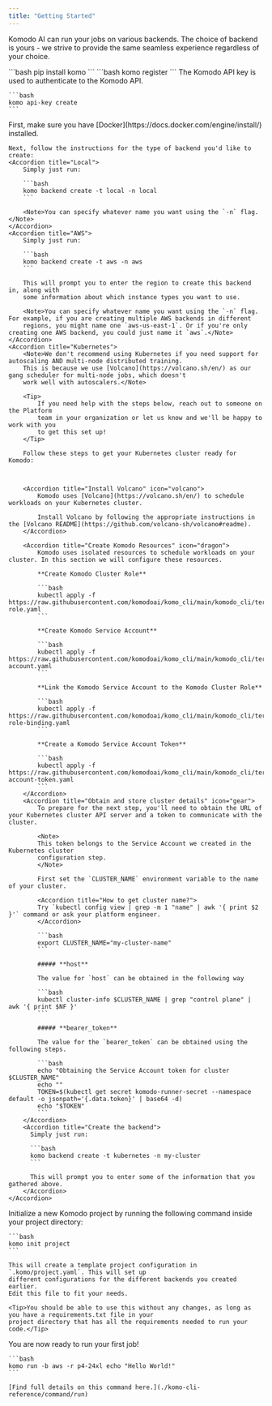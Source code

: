 ```yaml
---
title: "Getting Started"
---
```


Komodo AI can run your jobs on various backends. The choice of backend is yours - we strive to provide the same seamless experience regardless of your choice.


<Steps>
  <Step title="Install Komodo CLI">
    ```bash
    pip install komo
    ```
  </Step>
  <Step title="Register a new account">
    ```bash
    komo register
    ```
  </Step>
  <Step title="Create the Komodo API key">
    The Komodo API key is used to authenticate to the Komodo API.
    
    ```bash
    komo api-key create
    ```
  </Step>
  <Step title="Setup your backend">
    First, make sure you have [Docker](https://docs.docker.com/engine/install/) installed.
    
    Next, follow the instructions for the type of backend you'd like to create:
    <Accordion title="Local">
        Simply just run:

        ```bash
        komo backend create -t local -n local
        ```

        <Note>You can specify whatever name you want using the `-n` flag.</Note>
    </Accordion>
    <Accordion title="AWS">
        Simply just run:

        ```bash
        komo backend create -t aws -n aws
        ```

        This will prompt you to enter the region to create this backend in, along with
        some information about which instance types you want to use.

        <Note>You can specify whatever name you want using the `-n` flag. For example, if you are creating multiple AWS backends in different
        regions, you might name one `aws-us-east-1`. Or if you're only creating one AWS backend, you could just name it `aws`.</Note>
    </Accordion>
    <Accordion title="Kubernetes">
        <Note>We don't recommend using Kubernetes if you need support for autoscaling AND multi-node distributed training.
        This is because we use [Volcano](https://volcano.sh/en/) as our gang scheduler for multi-node jobs, which doesn't
        work well with autoscalers.</Note>

        <Tip>
            If you need help with the steps below, reach out to someone on the Platform
            team in your organization or let us know and we'll be happy to work with you
            to get this set up!
        </Tip>

        Follow these steps to get your Kubernetes cluster ready for Komodo:

        

        <Accordion title="Install Volcano" icon="volcano">
            Komodo uses [Volcano](https://volcano.sh/en/) to schedule workloads on your Kubernetes cluster.

            Install Volcano by following the appropriate instructions in the [Volcano README](https://github.com/volcano-sh/volcano#readme).
        </Accordion>

        <Accordion title="Create Komodo Resources" icon="dragon">
            Komodo uses isolated resources to schedule workloads on your cluster. In this section we will configure these resources.

            **Create Komodo Cluster Role**

            ```bash
            kubectl apply -f https://raw.githubusercontent.com/komodoai/komo_cli/main/komodo_cli/terraform/komodo_manifests/files/cluster-role.yaml
            ```

            **Create Komodo Service Account**

            ```bash
            kubectl apply -f https://raw.githubusercontent.com/komodoai/komo_cli/main/komodo_cli/terraform/komodo_manifests/files/service-account.yaml
            ```

            **Link the Komodo Service Account to the Komodo Cluster Role**

            ```bash
            kubectl apply -f https://raw.githubusercontent.com/komodoai/komo_cli/main/komodo_cli/terraform/komodo_manifests/files/cluster-role-binding.yaml
            ```

            **Create a Komodo Service Account Token**

            ```bash
            kubectl apply -f https://raw.githubusercontent.com/komodoai/komo_cli/main/komodo_cli/terraform/komodo_manifests/files/service-account-token.yaml
            ```
        </Accordion>
        <Accordion title="Obtain and store cluster details" icon="gear">
            To prepare for the next step, you'll need to obtain the URL of your Kubernetes cluster API server and a token to communicate with the cluster.

            <Note>
            This token belongs to the Service Account we created in the Kubernetes cluster
            configuration step.
            </Note>

            First set the `CLUSTER_NAME` environment variable to the name of your cluster.

            <Accordion title="How to get cluster name?">
            Try `kubectl config view | grep -m 1 "name" | awk '{ print $2 }'` command or ask your platform engineer.
            </Accordion>

            ```bash
            export CLUSTER_NAME="my-cluster-name"
            ```

            ##### **host**

            The value for `host` can be obtained in the following way

            ```bash
            kubectl cluster-info $CLUSTER_NAME | grep "control plane" | awk '{ print $NF }'
            ```

            ##### **bearer_token**

            The value for the `bearer_token` can be obtained using the following steps.

            ```bash
            echo "Obtaining the Service Account token for cluster $CLUSTER_NAME"
            echo ""
            TOKEN=$(kubectl get secret komodo-runner-secret --namespace default -o jsonpath='{.data.token}' | base64 -d)
            echo "$TOKEN"
            ```
        </Accordion>
        <Accordion title="Create the backend">
          Simply just run:

          ```bash
          komo backend create -t kubernetes -n my-cluster
          ```

          This will prompt you to enter some of the information that you gathered above.
        </Accordion>
    </Accordion>
  </Step>
  <Step title="Initialize a Komodo project in your repository">
    Initialize a new Komodo project by running the following command inside your project directory:
    
    ```bash
    komo init project
    ```
    
    This will create a template project configuration in  `.komo/project.yaml`. This will set up
    different configurations for the different backends you created earlier.
    Edit this file to fit your needs.

    <Tip>You should be able to use this without any changes, as long as you have a requirements.txt file in your
    project directory that has all the requirements needed to run your code.</Tip>
  </Step>
  <Step title="Run Your First Komodo Job">
    You are now ready to run your first job! 
    
    ```bash
    komo run -b aws -r p4-24xl echo "Hello World!"
    ```
    
    [Find full details on this command here.](./komo-cli-reference/command/run)
  </Step>
</Steps>
